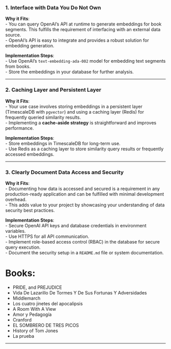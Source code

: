 
### 1. **Interface with Data You Do Not Own**
**Why it Fits**:  
- You can query OpenAI's API at runtime to generate embeddings for book segments. This fulfills the requirement of interfacing with an external data source.  
- OpenAI's API is easy to integrate and provides a robust solution for embedding generation.  

**Implementation Steps**:  
- Use OpenAI's `text-embedding-ada-002` model for embedding text segments from books.  
- Store the embeddings in your database for further analysis.

---

### 2. **Caching Layer and Persistent Layer**
**Why it Fits**:  
- Your use case involves storing embeddings in a persistent layer (TimescaleDB with `pgvector`) and using a caching layer (Redis) for frequently queried similarity results.  
- Implementing a **cache-aside strategy** is straightforward and improves performance.  

**Implementation Steps**:  
- Store embeddings in TimescaleDB for long-term use.  
- Use Redis as a caching layer to store similarity query results or frequently accessed embeddings.

---

### 3. **Clearly Document Data Access and Security**
**Why it Fits**:  
- Documenting how data is accessed and secured is a requirement in any production-ready application and can be fulfilled with minimal development overhead.  
- This adds value to your project by showcasing your understanding of data security best practices.  

**Implementation Steps**:  
- Secure OpenAI API keys and database credentials in environment variables.  
- Use HTTPS for all API communication.  
- Implement role-based access control (RBAC) in the database for secure query execution.  
- Document the security setup in a `README.md` file or system documentation.


# Books:
- PRIDE, and PREJUDICE
- Vida De Lazarillo De Tormes Y De Sus Fortunas Y Adversidades
- Middlemarch
- Los cuatro jinetes del apocalipsis
- A Room With A View
- Amor y Pedagogía
- Cranford
- EL SOMBRERO DE TRES PICOS
- History of Tom Jones
- La prueba

---
